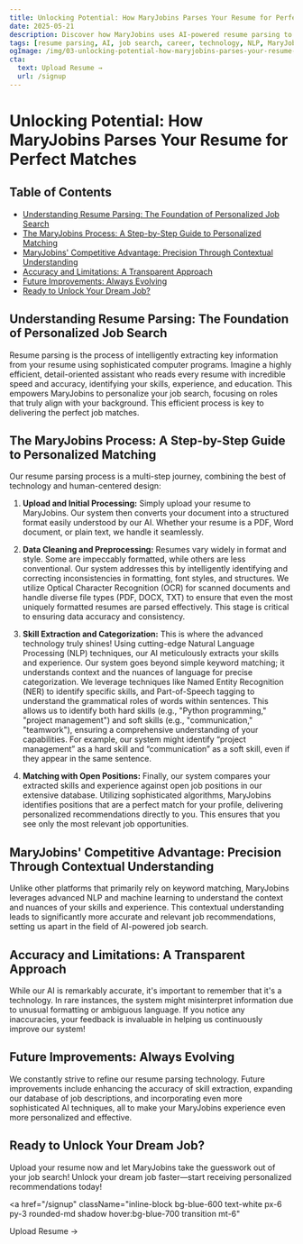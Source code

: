 ```yaml
---
title: Unlocking Potential: How MaryJobins Parses Your Resume for Perfect Matches
date: 2025-05-21
description: Discover how MaryJobins uses AI-powered resume parsing to match your skills and experience with ideal job opportunities.  Learn about our multi-step process, from initial upload to personalized recommendations, and how our advanced NLP ensures accurate results.  Unlock your dream job faster!
tags: [resume parsing, AI, job search, career, technology, NLP, MaryJobins]
ogImage: /img/03-unlocking-potential-how-maryjobins-parses-your-resume-for-perfect-matches-preview.png
cta:
  text: Upload Resume →
  url: /signup
---
```


# Unlocking Potential: How MaryJobins Parses Your Resume for Perfect Matches

<nav className="mb-8 border-b pb-4">
  <h2 className="text-lg font-semibold">Table of Contents</h2>
  <ul className="list-disc list-inside text-blue-600 space-y-1">
    <li><a href="#understanding-resume-parsing">Understanding Resume Parsing: The Foundation of Personalized Job Search</a></li>
    <li><a href="#the-maryjobins-process">The MaryJobins Process: A Step-by-Step Guide to Personalized Matching</a></li>
    <li><a href="#maryjobins-competitive-advantage">MaryJobins' Competitive Advantage: Precision Through Contextual Understanding</a></li>
    <li><a href="#accuracy-and-limitations">Accuracy and Limitations: A Transparent Approach</a></li>
    <li><a href="#future-improvements">Future Improvements: Always Evolving</a></li>
    <li><a href="#ready-to-unlock">Ready to Unlock Your Dream Job?</a></li>
  </ul>
</nav>

## <span id="understanding-resume-parsing">Understanding Resume Parsing: The Foundation of Personalized Job Search</span>

Resume parsing is the process of intelligently extracting key information from your resume using sophisticated computer programs.  Imagine a highly efficient, detail-oriented assistant who reads every resume with incredible speed and accuracy, identifying your skills, experience, and education. This empowers MaryJobins to personalize your job search, focusing on roles that truly align with your background.  This efficient process is key to delivering the perfect job matches.

## <span id="the-maryjobins-process">The MaryJobins Process: A Step-by-Step Guide to Personalized Matching</span>

Our resume parsing process is a multi-step journey, combining the best of technology and human-centered design:

1. **Upload and Initial Processing:**  Simply upload your resume to MaryJobins. Our system then converts your document into a structured format easily understood by our AI.  Whether your resume is a PDF, Word document, or plain text, we handle it seamlessly.

2. **Data Cleaning and Preprocessing:** Resumes vary widely in format and style. Some are impeccably formatted, while others are less conventional.  Our system addresses this by intelligently identifying and correcting inconsistencies in formatting, font styles, and structures.  We utilize Optical Character Recognition (OCR) for scanned documents and handle diverse file types (PDF, DOCX, TXT) to ensure that even the most uniquely formatted resumes are parsed effectively.  This stage is critical to ensuring data accuracy and consistency.

3. **Skill Extraction and Categorization:** This is where the advanced technology truly shines! Using cutting-edge Natural Language Processing (NLP) techniques, our AI meticulously extracts your skills and experience.  Our system goes beyond simple keyword matching; it understands context and the nuances of language for precise categorization. We leverage techniques like Named Entity Recognition (NER) to identify specific skills, and Part-of-Speech tagging to understand the grammatical roles of words within sentences. This allows us to identify both hard skills (e.g., "Python programming," "project management") and soft skills (e.g., "communication," "teamwork"), ensuring a comprehensive understanding of your capabilities. For example, our system might identify “project management” as a hard skill and  “communication” as a soft skill, even if they appear in the same sentence.


4. **Matching with Open Positions:** Finally, our system compares your extracted skills and experience against open job positions in our extensive database. Utilizing sophisticated algorithms, MaryJobins identifies positions that are a perfect match for your profile, delivering personalized recommendations directly to you.  This ensures that you see only the most relevant job opportunities.

## <span id="maryjobins-competitive-advantage">MaryJobins' Competitive Advantage:  Precision Through Contextual Understanding</span>

Unlike other platforms that primarily rely on keyword matching, MaryJobins leverages advanced NLP and machine learning to understand the context and nuances of your skills and experience. This contextual understanding leads to significantly more accurate and relevant job recommendations, setting us apart in the field of AI-powered job search.


## <span id="accuracy-and-limitations">Accuracy and Limitations:  A Transparent Approach</span>

While our AI is remarkably accurate, it's important to remember that it's a technology.  In rare instances, the system might misinterpret information due to unusual formatting or ambiguous language.  If you notice any inaccuracies, your feedback is invaluable in helping us continuously improve our system!


## <span id="future-improvements">Future Improvements:  Always Evolving</span>

We constantly strive to refine our resume parsing technology. Future improvements include enhancing the accuracy of skill extraction, expanding our database of job descriptions, and incorporating even more sophisticated AI techniques, all to make your MaryJobins experience even more personalized and effective.


## <span id="ready-to-unlock">Ready to Unlock Your Dream Job?</span>

Upload your resume now and let MaryJobins take the guesswork out of your job search!  Unlock your dream job faster—start receiving personalized recommendations today!

<a
  href="/signup"
  className="inline-block bg-blue-600 text-white px-6 py-3 rounded-md shadow hover:bg-blue-700 transition mt-6"
>
  Upload Resume →
</a>
